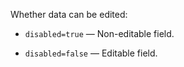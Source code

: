 Whether data can be edited:

- `disabled=true` — Non-editable field.

- `disabled=false` — Editable field.